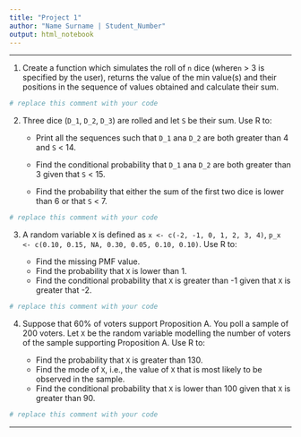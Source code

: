 ```yaml
---
title: "Project 1"
author: "Name Surname | Student_Number"
output: html_notebook
---
```


<hr>

1. Create a function which simulates the roll of `n` dice (where`n` > 3 is specified by the user), returns the value of the min value(s) and their positions in the sequence of values obtained and calculate their sum.

```r
# replace this comment with your code
```

2. Three dice (`D_1`, `D_2`, `D_3`) are rolled and let `S` be their sum. Use R to:
  
    + Print all the sequences such that `D_1` ana `D_2` are both greater than 4 and `S` < 14.
  
    + Find the conditional probability that `D_1` ana `D_2` are both greater than 3 given that `S` < 15.
    
    + Find the probability that either the sum of the first two dice is lower than 6 or that `S` < 7.

```r
# replace this comment with your code
```

3. A random variable `X` is defined as `x <- c(-2, -1, 0, 1, 2, 3, 4)`, `p_x <- c(0.10, 0.15, NA, 0.30, 0.05, 0.10, 0.10)`. Use R to:
  
    + Find the missing PMF value.
    + Find the probability that `X` is lower than 1.
    + Find the conditional probability that `X` is greater than -1 given that `X` is greater that -2.
    
```r
# replace this comment with your code
```  


4. Suppose that 60% of voters support Proposition A. You poll a sample of 200 voters. Let `X` be the random variable modelling the number of voters of the sample supporting Proposition A. Use R to:

    + Find the probability that `X` is greater than 130.
    + Find the mode of `X`, i.e., the value of `X` that is most likely to be observed in the sample.
    + Find the conditional probability that `X` is lower than 100 given that `X` is greater than 90.
    
```r
# replace this comment with your code
```

<hr>
